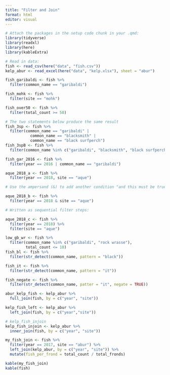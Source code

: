 ```yaml
---
title: "Filter and Join"
format: html
editor: visual
---
```


```r
# Attach the packages in the setup code chunk in your .qmd:
library(tidyverse)
library(readxl)
library(here) 
library(kableExtra)
```

```r
# Read in data: 
fish <- read_csv(here("data", "fish.csv"))
kelp_abur <- read_excel(here("data", "kelp.xlsx"), sheet = "abur")

fish_garibaldi <- fish %>% 
  filter(common_name == "garibaldi")

fish_mohk <- fish %>% 
  filter(site == "mohk")

fish_over50 <- fish %>% 
  filter(total_count >= 50)

# The two statements below produce the same result 
fish_3sp <- fish %>% 
  filter(common_name == "garibaldi" | 
           common_name == "blacksmith" | 
           common_name == "black surfperch")
fish_3spB <- fish %>% 
  filter(common_name %in% c("garibaldi", "blacksmith", "black surfperch"))

fish_gar_2016 <- fish %>% 
  filter(year == 2016 | common_name == "garibaldi")

aque_2018_a <- fish %>% 
  filter(year == 2018, site == "aque")

# Use the ampersand (&) to add another condition "and this must be true":

aque_2018_b <- fish %>% 
  filter(year == 2018 & site == "aque")

# Written as sequential filter steps:

aque_2018_c <- fish %>% 
  filter(year == 2018) %>% 
  filter(site == "aque")

low_gb_wr <- fish %>% 
  filter(common_name %in% c("garibaldi", "rock wrasse"), 
         total_count <= 10)
fish_bl <- fish %>% 
  filter(str_detect(common_name, pattern = "black"))

fish_it <- fish %>% 
  filter(str_detect(common_name, pattern = "it"))

fish_negate <- fish %>% 
  filter(str_detect(common_name, patter = "it", negate = TRUE))

abur_kelp_fish <- kelp_abur %>% 
  full_join(fish, by = c("year", "site")) 

kelp_fish_left <- kelp_abur %>% 
  left_join(fish, by = c("year","site"))

# kelp_fish_injoin
kelp_fish_injoin <- kelp_abur %>% 
  inner_join(fish, by = c("year", "site"))

my_fish_join <- fish %>% 
  filter(year == 2017, site == "abur") %>% 
  left_join(kelp_abur, by = c("year", "site")) %>% 
  mutate(fish_per_frond = total_count / total_fronds)

kable(my_fish_join)
kable(fish)

```